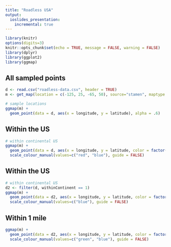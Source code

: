 ```yaml
---
title: "Roadless USA"
output:
  ioslides_presentation:
    incremental: true
---
```


```r
library(knitr)
options(digits=3)
knitr::opts_chunk$set(echo = TRUE, message = FALSE, warning = FALSE)
library(dplyr)
library(ggplot2)
library(ggmap)
```

## All sampled points

```r
d <- read.csv("roadless-data.csv", header = TRUE)
m <- get_map(location = c(-125, 25, -65, 50), source="stamen", maptype = "terrain-background")

# sample locations
ggmap(m) + 
  geom_point(data = d, aes(x = longitude, y = latitude), alpha = .6)
```

## Within the US

```r
# within continental US
ggmap(m) + 
  geom_point(data = d, aes(x = longitude, y = latitude, color = factor(withinContinent)), alpha = .6) +
  scale_colour_manual(values=c("red", "blue"), guide = FALSE)
```


## Within the US

```r
# within continental US
d2 <- filter(d, withinContinent == 1)
ggmap(m) + 
  geom_point(data = d2, aes(x = longitude, y = latitude, color = factor(withinContinent)), alpha = .6) +
  scale_colour_manual(values=c("blue"), guide = FALSE)
```

## Within 1 mile

```r
ggmap(m) + 
  geom_point(data = d2, aes(x = longitude, y = latitude, color = factor(within1mile)), alpha = .8) +
  scale_colour_manual(values=c("green", "blue"), guide = FALSE)
```

